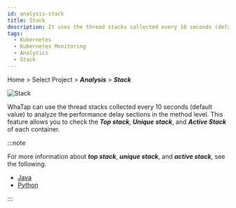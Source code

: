 ```yaml
---
id: analysis-stack
title: Stack
description: It uses the thread stacks collected every 10 seconds (default value) to analyze the performance delay sections in the method level.
tags:
  - Kubernetes
  - Kubernetes Monitoring
  - Analytics
  - Stack
---
```


Home > Select Project > **_Analysis_** > **_Stack_**

![Stack](https://img.whatap.io/media/images/whatap_kubernetes_analysis_stack.png)

WhaTap can use the thread stacks collected every 10 seconds (default value) to analyze the performance delay sections in the method level. This feature allows you to check the **_Top stack_**, **_Unique stack_**, and **_Active Stack_** of each container.

:::note

For more information about **_top stack_**, **_unique stack_**, and **_active stack_**, see the following.

-   [Java](../java/analysis-apm)
-   [Python](../python/analysis-apm)

:::
